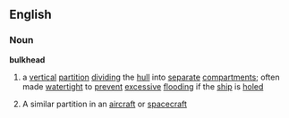 ==English==
===Noun===
'''bulkhead'''
#{{nautical}} a [[vertical]] [[partition]] [[dividing]] the [[hull]] into [[separate]] [[compartment]]s; often made [[watertight]] to [[prevent]] [[excessive]] [[flooding]] if the [[ship]] is [[holed]]
#A similar partition in an [[aircraft]] or [[spacecraft]]